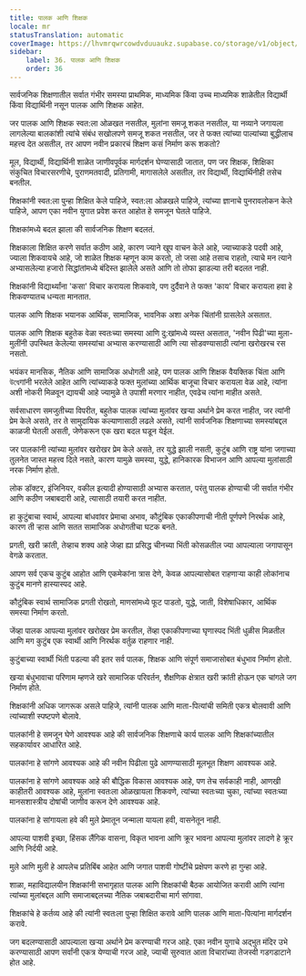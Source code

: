 ```yaml
---
title: पालक आणि शिक्षक
locale: mr
statusTranslation: automatic
coverImage: https://lhvmrqwrcowdvduuaukz.supabase.co/storage/v1/object/public/strapi-uploads/small_cover-educacion-fundamental.webp-2d51a7828a2b1309555be27f7e2a61a0.webp
sidebar:
    label: 36. पालक आणि शिक्षक
    order: 36
---
```

सार्वजनिक शिक्षणातील सर्वात गंभीर समस्या प्राथमिक, माध्यमिक किंवा उच्च माध्यमिक शाळेतील विद्यार्थी किंवा विद्यार्थिनी नसून पालक आणि शिक्षक आहेत.

जर पालक आणि शिक्षक स्वत:ला ओळखत नसतील, मुलांना समजू शकत नसतील, या नव्याने जगायला लागलेल्या बालकांशी त्यांचे संबंध सखोलपणे समजू शकत नसतील, जर ते फक्त त्यांच्या पाल्यांच्या बुद्धीलाच महत्त्व देत असतील, तर आपण नवीन प्रकारचं शिक्षण कसं निर्माण करू शकतो?

मूल, विद्यार्थी, विद्यार्थिनी शाळेत जाणीवपूर्वक मार्गदर्शन घेण्यासाठी जातात, पण जर शिक्षक, शिक्षिका संकुचित विचारसरणीचे, पुराणमतवादी, प्रतिगामी, मागासलेले असतील, तर विद्यार्थी, विद्यार्थिनीही तसेच बनतील.

शिक्षकांनी स्वत:ला पुन्हा शिक्षित केले पाहिजे, स्वत:ला ओळखले पाहिजे, त्यांच्या ज्ञानाचे पुनरावलोकन केले पाहिजे, आपण एका नवीन युगात प्रवेश करत आहोत हे समजून घेतले पाहिजे.

शिक्षकांमध्ये बदल झाला की सार्वजनिक शिक्षण बदलतं.

शिक्षकाला शिक्षित करणे सर्वात कठीण आहे, कारण ज्याने खूप वाचन केले आहे, ज्याच्याकडे पदवी आहे, ज्याला शिकवायचे आहे, जो शाळेत शिक्षक म्हणून काम करतो, तो जसा आहे तसाच राहतो, त्याचे मन त्याने अभ्यासलेल्या हजारो सिद्धांतांमध्ये बंदिस्त झालेले असते आणि तो तोफा झाडल्या तरी बदलत नाही.

शिक्षकांनी विद्यार्थ्यांना 'कसा' विचार करायला शिकवावे, पण दुर्दैवाने ते फक्त 'काय' विचार करायला हवा हे शिकवण्यातच धन्यता मानतात.

पालक आणि शिक्षक भयानक आर्थिक, सामाजिक, भावनिक अशा अनेक चिंतांनी ग्रासलेले असतात.

पालक आणि शिक्षक बहुतेक वेळा स्वतःच्या समस्या आणि दु:खांमध्ये व्यस्त असतात, 'नवीन पिढी'च्या मुला-मुलींनी उपस्थित केलेल्या समस्यांचा अभ्यास करण्यासाठी आणि त्या सोडवण्यासाठी त्यांना खरोखरच रस नसतो.

भयंकर मानसिक, नैतिक आणि सामाजिक अधोगती आहे, पण पालक आणि शिक्षक वैयक्तिक चिंता आणि উদ্বেगांनी भरलेले आहेत आणि त्यांच्याकडे फक्त मुलांच्या आर्थिक बाजूचा विचार करायला वेळ आहे, त्यांना अशी नोकरी मिळवून द्यायची आहे ज्यामुळे ते उपाशी मरणार नाहीत, एवढेच त्यांना माहीत असते.

सर्वसाधारण समजुतीच्या विपरीत, बहुतेक पालक त्यांच्या मुलांवर खऱ्या अर्थाने प्रेम करत नाहीत, जर त्यांनी प्रेम केले असते, तर ते सामुदायिक कल्याणासाठी लढले असते, त्यांनी सार्वजनिक शिक्षणाच्या समस्यांबद्दल काळजी घेतली असती, जेणेकरून एक खरा बदल घडून येईल.

जर पालकांनी त्यांच्या मुलांवर खरोखर प्रेम केले असते, तर युद्धे झाली नसती, कुटुंब आणि राष्ट्र यांना जगाच्या तुलनेत जास्त महत्त्व दिले नसते, कारण यामुळे समस्या, युद्धे, हानिकारक विभाजन आणि आपल्या मुलांसाठी नरक निर्माण होतो.

लोक डॉक्टर, इंजिनियर, वकील इत्यादी होण्यासाठी अभ्यास करतात, परंतु पालक होण्याची जी सर्वात गंभीर आणि कठीण जबाबदारी आहे, त्यासाठी तयारी करत नाहीत.

हा कुटुंबाचा स्वार्थ, आपल्या बांधवांवर प्रेमाचा अभाव, कौटुंबिक एकाकीपणाची नीती पूर्णपणे निरर्थक आहे, कारण ती ऱ्हास आणि सतत सामाजिक अधोगतीचा घटक बनते.

प्रगती, खरी क्रांती, तेव्हाच शक्य आहे जेव्हा ह्या प्रसिद्ध चीनच्या भिंती कोसळतील ज्या आपल्याला जगापासून वेगळे करतात.

आपण सर्व एकच कुटुंब आहोत आणि एकमेकांना त्रास देणे, केवळ आपल्यासोबत राहणाऱ्या काही लोकांनाच कुटुंब मानणे हास्यास्पद आहे.

कौटुंबिक स्वार्थ सामाजिक प्रगती रोखतो, माणसांमध्ये फूट पाडतो, युद्धे, जाती, विशेषाधिकार, आर्थिक समस्या निर्माण करतो.

जेंव्हा पालक आपल्या मुलांवर खरोखर प्रेम करतील, तेंव्हा एकाकीपणाच्या घृणास्पद भिंती धुळीस मिळतील आणि मग कुटुंब एक स्वार्थी आणि निरर्थक वर्तुळ राहणार नाही.

कुटुंबाच्या स्वार्थी भिंती पडल्या की इतर सर्व पालक, शिक्षक आणि संपूर्ण समाजासोबत बंधुभाव निर्माण होतो.

खऱ्या बंधुभावाचा परिणाम म्हणजे खरे सामाजिक परिवर्तन, शैक्षणिक क्षेत्रात खरी क्रांती होऊन एक चांगले जग निर्माण होते.

शिक्षकांनी अधिक जागरूक असले पाहिजे, त्यांनी पालक आणि माता-पित्यांची समिती एकत्र बोलवावी आणि त्यांच्याशी स्पष्टपणे बोलावे.

पालकांनी हे समजून घेणे आवश्यक आहे की सार्वजनिक शिक्षणाचे कार्य पालक आणि शिक्षकांच्यातील सहकार्यावर आधारित आहे.

पालकांना हे सांगणे आवश्यक आहे की नवीन पिढीला पुढे आणण्यासाठी मूलभूत शिक्षण आवश्यक आहे.

पालकांना हे सांगणे आवश्यक आहे की बौद्धिक विकास आवश्यक आहे, पण तेच सर्वकाही नाही, आणखी काहीतरी आवश्यक आहे, मुलांना स्वतःला ओळखायला शिकवणे, त्यांच्या स्वतःच्या चुका, त्यांच्या स्वतःच्या मानसशास्त्रीय दोषांची जाणीव करून देणे आवश्यक आहे.

पालकांना हे सांगायला हवे की मुले प्रेमातून जन्माला यायला हवी, वासनेतून नाही.

आपल्या पाशवी इच्छा, हिंसक लैंगिक वासना, विकृत भावना आणि क्रूर भावना आपल्या मुलांवर लादणे हे क्रूर आणि निर्दयी आहे.

मुले आणि मुली हे आपलेच प्रतिबिंब आहेत आणि जगात पाशवी गोष्टींचे प्रक्षेपण करणे हा गुन्हा आहे.

शाळा, महाविद्यालयीन शिक्षकांनी सभागृहात पालक आणि शिक्षकांची बैठक आयोजित करावी आणि त्यांना त्यांच्या मुलांबद्दल आणि समाजाबद्दलच्या नैतिक जबाबदारीचा मार्ग सांगावा.

शिक्षकांचे हे कर्तव्य आहे की त्यांनी स्वतःला पुन्हा शिक्षित करावे आणि पालक आणि माता-पित्यांना मार्गदर्शन करावे.

जग बदलण्यासाठी आपल्याला खऱ्या अर्थाने प्रेम करण्याची गरज आहे. एका नवीन युगाचे अद्भुत मंदिर उभे करण्यासाठी आपण सर्वांनी एकत्र येण्याची गरज आहे, ज्याची सुरुवात आता विचारांच्या तेजस्वी गडगडाटाने होत आहे.
